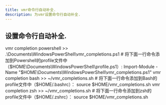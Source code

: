 ```yaml
---
title: vmr命令行自动补全.
description: 为vmr设置命令行自动补全.
---
```



## 设置命令行自动补全.

<Tabs>
  <TabItem label="Powershell" icon="seti:shell">
    vmr completion powershell >>
    .\Documents\WindowsPowerShell\vmr_completions.ps1 #
    将下面一行命令添加到Powershell的profile文件中（$HOME\Documents\WindowsPowerShell\profile.ps1）:
    Import-Module -Name "$HOME\Documents\WindowsPowerShell\vmr_completions.ps1"
  </TabItem>
  <TabItem label="Bash" icon="seti:shell">
    vmr completion bash >> ~/vmr_completions.sh #
    将下面一行命令添加到Bash的profile文件中（$HOME/.bashrc）： source
    $HOME/vmr_completions.sh
  </TabItem>
  <TabItem label="zsh" icon="seti:shell">
    vmr completion zsh >> ~/vmr_completions.sh #
    将下面一行命令添加到zsh的profile文件中（$HOME/.zshrc）： source
    $HOME/vmr_completions.sh
  </TabItem>
</Tabs>
